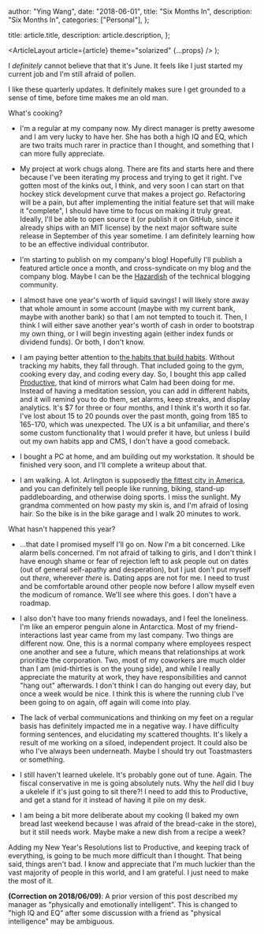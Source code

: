 
  author: "Ying Wang",
  date: "2018-06-01",
  title: "Six Months In",
  description: "Six Months In",
  categories: ["Personal"],
};

  title: article.title,
  description: article.description,
};

  <ArticleLayout article={article} theme="solarized" {...props} />
);

I _definitely_ cannot believe that that it's June. It feels like I just started
my current job and I'm still afraid of pollen.

I like these quarterly updates. It definitely makes sure I get grounded to a
sense of time, before time makes me an old man.

What's cooking?

- I'm a regular at my company now. My direct manager is pretty awesome and I am
  very lucky to have her. She has both a high IQ and EQ, which are two traits
  much rarer in practice than I thought, and something that I can more fully
  appreciate.

- My project at work chugs along. There are fits and starts here and there
  because I've been iterating my process and trying to get it right. I've gotten
  most of the kinks out, I think, and very soon I can start on that hockey stick
  development curve that makes a project _go_. Refactoring will be a pain, but
  after implementing the initial feature set that will make it "complete", I
  should have time to focus on making it truly great. Ideally, I'll be able to
  open source it (or publish it on GitHub, since it already ships with an MIT
  license) by the next major software suite release in September of this year
  sometime. I am definitely learning how to be an effective individual
  contributor.

- I'm starting to publish on my company's blog! Hopefully I'll publish a
  featured article once a month, and cross-syndicate on my blog and the company
  blog. Maybe I can be the
  [Hazardish](https://www.youtube.com/channel/UCRxBkZbx2ogxBjvTEV3R6EQ) of the
  technical blogging community.

- I almost have one year's worth of liquid savings! I will likely store away
  that whole amount in some account (maybe with my current bank, maybe with
  another bank) so that I am not tempted to touch it. Then, I think I will
  either save another year's worth of cash in order to bootstrap my own thing,
  or I will begin investing again (either index funds or dividend funds). Or
  both, I don't know.

- I am paying better attention to [the habits that build
  habits](https://zenhabits.net/habitses/). Without tracking my habits, they
  fall through. That included going to the gym, cooking every day, and coding
  every day. So, I bought this app called
  [Productive](http://productiveapp.io/), that kind of mirrors what Calm had
  been doing for me. Instead of having a meditation session, you can add in
  different habits, and it will remind you to do them, set alarms, keep streaks,
  and display analytics. It's $7 for three or four months, and I think it's
  worth it so far. I've lost about 15 to 20 pounds over the past month, going
  from 185 to 165-170, which was unexpected. The UX is a bit unfamiliar, and
  there's some custom functionality that I would prefer it have, but unless I
  build out my own habits app and CMS, I don't have a good comeback.

- I bought a PC at home, and am building out my workstation. It should be
  finished very soon, and I'll complete a writeup about that.

- I am walking. A lot. Arlington is supposedly [the fittest city in
  America](https://www.washingtonian.com/2018/05/14/arlington-is-the-fittest-city-in-america/),
  and you can definitely tell people like running, biking, stand-up
  paddleboarding, and otherwise doing sports. I miss the sunlight. My grandma
  commented on how pasty my skin is, and I'm afraid of losing hair. So the bike
  is in the bike garage and I walk 20 minutes to work.

What hasn't happened this year?

- ...that date I promised myself I'll go on. Now I'm a bit concerned. Like alarm
  bells concerned. I'm not afraid of talking to girls, and I don't think I have
  enough shame or fear of rejection left to ask people out on dates (out of
  general self-apathy and desperation), but I just don't put myself out _there_,
  wherever _there_ is. Dating apps are not for me. I need to trust and be
  comfortable around other people now before I allow myself even the modicum of
  romance. We'll see where this goes. I don't have a roadmap.

- I also don't have too many friends nowadays, and I feel the loneliness. I'm
  like an emperor penguin alone in Antarctica. Most of my friend-interactions
  last year came from my last company. Two things are different now. One, this
  is a normal company where employees respect one another and see a future,
  which means that relationships at work prioritize the corporation. Two, most
  of my coworkers are much older than I am (mid-thirties is on the young side),
  and while I really appreciate the maturity at work, they have responsibilities
  and cannot "hang out" afterwards. I don't think I can do hanging out every
  day, but once a week would be nice. I think this is where the running club
  I've been going to on again, off again will come into play.

- The lack of verbal communications and thinking on my feet on a regular basis
  has definitely impacted me in a negative way. I have difficulty forming
  sentences, and elucidating my scattered thoughts. It's likely a result of me
  working on a siloed, independent project. It could also be who I've always
  been underneath. Maybe I should try out Toastmasters or something.

- I still haven't learned ukelele. It's probably gone out of tune. Again. The
  fiscal conservative in me is going absolutely nuts. Why the _hell_ did I buy a
  ukelele if it's just going to sit there?! I need to add this to Productive,
  and get a stand for it instead of having it pile on my desk.

- I am being a bit more deliberate about my cooking (I baked my own bread last
  weekend because I was afraid of the bread-cake in the store), but it still
  needs work. Maybe make a new dish from a recipe a week?

Adding my New Year's Resolutions list to Productive, and keeping track of
everything, is going to be much more difficult than I thought. That being said,
things aren't bad. I know and appreciate that I'm much luckier than the vast
majority of people in this world, and I am grateful. I just need to make the
most of it.

**(Correction on 2018/06/09)**: A prior version of this post described my
manager as "physically and emotionally intelligent". This is changed to "high IQ
and EQ" after some discussion with a friend as "physical intelligence" may be
ambiguous.
